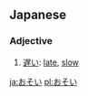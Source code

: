 ==Japanese==                             

===Adjective===
{{en-adj|h|decl=i|rom=osoi}}

# [[遅い]]: [[late]], [[slow]]

[[ja:おそい]]
[[pl:おそい]]